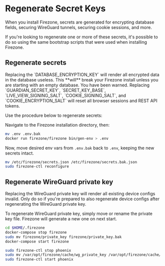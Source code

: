 
# Regenerate Secret Keys

When you install Firezone, secrets are generated for encrypting database fields,
securing WireGuard tunnels, securing cookie sessions, and more.

If you're looking to regenerate one or more of these secrets, it's possible to
do so using the same bootstrap scripts that were used when installing Firezone.

## Regenerate secrets

<Alert color="warning">
Replacing the `DATABASE_ENCRYPTION_KEY` will render all encrypted
data in the database useless. This **will** break your Firezone install unless
you are starting with an empty database. You have been warned.
</Alert>

<Alert color="danger">
Replacing `GUARDIAN_SECRET_KEY`, `SECRET_KEY_BASE`,
`LIVE_VIEW_SIGNING_SALT`, `COOKIE_SIGNING_SALT`, and `COOKIE_ENCRYPTION_SALT`
will reset all browser sessions and REST API tokens.
</Alert>

Use the procedure below to regenerate secrets:

<TabsGroup>
<TabsItem title="Docker" active>

Navigate to the Firezone installation directory, then:

```bash
mv .env .env.bak
docker run firezone/firezone bin/gen-env > .env
```

Now, move desired env vars from `.env.bak` back to `.env`, keeping the new
secrets intact.

</TabsItem>
<TabsItem title="Omnibus">

```bash
mv /etc/firezone/secrets.json /etc/firezone/secrets.bak.json
sudo firezone-ctl reconfigure
```

</TabsItem>
</TabsGroup>

## Regenerate WireGuard private key

<Alert color="warning">
Replacing the WireGuard private key will render all existing device
configs invalid. Only do so if you're prepared to also regenerate device configs
after regenerating the WireGuard private key.
</Alert>

To regenerate WireGuard private key, simply move or rename the private key file.
Firezone will generate a new one on next start.

<TabsGroup>
<TabsItem title="Docker" active>

```bash
cd $HOME/.firezone
docker-compose stop firezone
sudo mv firezone/private_key firezone/private_key.bak
docker-compose start firezone
```

</TabsItem>
<TabsItem title="Omnibus">

```bash
sudo firezone-ctl stop phoenix
sudo mv /var/opt/firezone/cache/wg_private_key /var/opt/firezone/cache/wg_private_key.bak
sudo firezone-ctl start phoenix
```

</TabsItem>
</TabsGroup>
